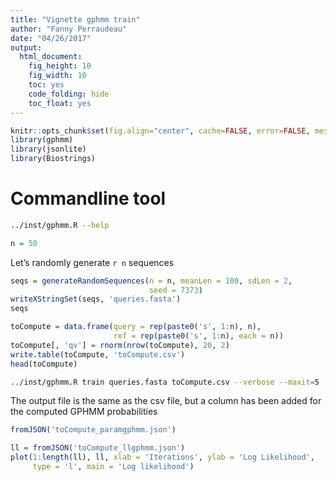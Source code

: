 ```yaml
---
title: "Vignette gphmm train"
author: "Fanny Perraudeau"
date: "04/26/2017"
output: 
  html_document: 
    fig_height: 10
    fig_width: 10
    toc: yes
    code_folding: hide
    toc_float: yes
---
```


```r
knitr::opts_chunk$set(fig.align="center", cache=FALSE, error=FALSE, message=FALSE, warning=TRUE)
library(gphmm)
library(jsonlite)
library(Biostrings)
```

# Commandline tool
```bash
../inst/gphmm.R --help
```


```r
n = 50
```

Let's randomly generate `r n` sequences
```r
seqs = generateRandomSequences(n = n, meanLen = 100, sdLen = 2,
                               seed = 7373)
writeXStringSet(seqs, 'queries.fasta')
seqs
```


```r
toCompute = data.frame(query = rep(paste0('s', 1:n), n),
                       ref = rep(paste0('s', 1:n), each = n))
toCompute[, 'qv'] = rnorm(nrow(toCompute), 20, 2)
write.table(toCompute, 'toCompute.csv')
head(toCompute)
```


```bash
../inst/gphmm.R train queries.fasta toCompute.csv --verbose --maxit=5
```

The output file is the same as the csv file, but a column has been added for the computed GPHMM probabilities 
```r
fromJSON('toCompute_paramgphmm.json')
```

```r
ll = fromJSON('toCompute_llgphmm.json')
plot(1:length(ll), ll, xlab = 'Iterations', ylab = 'Log Likelihood',
     type = 'l', main = 'Log likelihood')
```